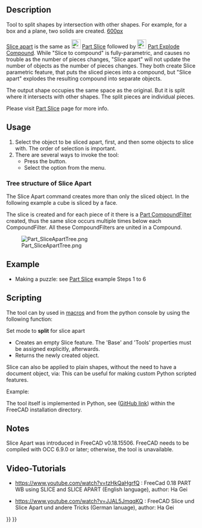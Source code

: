 <languages/>
<translate>

<!--T:9-->
{{Docnav
|[[Part_BooleanFragments|BooleanFragments]]
|[[Part_Slice|Slice]]
|[[Part_Workbench|Part]]
|IconL=Part_BooleanFragments.svg
|IconR=Part_Slice.svg
|IconC=Workbench_Part.svg
}}

<!--T:1-->
{{GuiCommand
|Name=Part SliceApart
|MenuLocation=Part → Split → Slice apart
|Workbenches=[[Part_Workbench|Part]]
|Version=0.18
|SeeAlso=[[Part_Slice|Part Slice to compound]], [[Part_ExplodeCompound|Part Explode Compound]]
}}

==Description== <!--T:2--> 

<!--T:3-->
Tool to split shapes by intersection with other shapes. For example, for a box and a plane, two solids are created.
</translate>
[[image:Part_Slice_Demo.png|600px]]
<translate>

<!--T:4-->
{{Caption| Above: the pieces were moved apart manually afterwards, to reveal the slicing.}}

<!--T:5-->
[[Part SliceApart|Slice apart]] is the same as [[Image:Part_Slice.svg|24px|link=Part_Slice]] [[Part Slice|Part Slice]] followed by [[Image:Part_ExplodeCompound.svg|24px|link=Part_ExplodeCompound]] [[Part_ExplodeCompound|Part Explode Compound]]. While "Slice to compound" is fully-parametric, and causes no trouble as the number of pieces changes, "Slice apart" will not update the number of objects as the number of pieces changes.
They both create Slice parametric feature, that puts the sliced pieces into a compound, but "Slice apart" explodes the resulting compound into separate objects.

<!--T:33-->
The output shape occupies the same space as the original. But it is split where it intersects with other shapes. The split pieces are individual pieces. 

<!--T:6-->
Please visit [[Part Slice|Part Slice]] page for more info.

==Usage== <!--T:44-->

<!--T:45-->
# Select the object to be sliced apart, first, and then some objects to slice with. The order of selection is important.
# There are several ways to invoke the tool:
#* Press the {{Button|[[Image:Part_SliceApart.svg|16px]] [[Part_SliceApart|Slice apart]]}} button.
#* Select the {{MenuCommand|Part → Split → Slice apart}} option from the menu.

===Tree structure of Slice Apart=== <!--T:46-->

<!--T:30-->
The Slice Apart command creates more than only the sliced object. In the following example a cube is sliced by a face.

<!--T:31-->
The slice is created and for each piece of it there is a [[Part CompoundFilter]] created, thus the same slice occurs multiple times below each CompoundFilter. All these CompoundFilters are united in a Compound.

<!--T:32-->
[[Image:Part_SliceApartTree.png]]

==Example == <!--T:14-->

<!--T:35-->
* Making a puzzle: see [[Part Slice|Part Slice]] example Steps 1 to 6

==Scripting== <!--T:15--> 

<!--T:16-->
The tool can by used in [[macros]] and from the python console by using the following function:
</translate>
 {{incode|BOPTools.SplitFeatures.makeSlice(name)}}
<translate>

<!--T:34-->
Set mode to '''split''' for slice apart

<!--T:17-->
* Creates an empty Slice feature. The 'Base' and 'Tools' properties must be assigned explicitly, afterwards.
* Returns the newly created object.

<!--T:18-->
Slice can also be applied to plain shapes, without the need to have a document object, via:
</translate>
{{Code|code=BOPTools.SplitAPI.slice(base_shape, tool_shapes, mode, tolerance = 0.0)}}
<translate>
<!--T:19-->
This can be useful for making custom Python scripted features.


<!--T:20-->
Example:
</translate>
{{code|code=
import BOPTools.SplitFeatures
j = BOPTools.SplitFeatures.makeSlice(name= 'Slice')
j.Base = FreeCADGui.Selection.getSelection()[0]
j.Tools = FreeCADGui.Selection.getSelection()[1:]
}}
<translate>

<!--T:21-->
The tool itself is implemented in Python, see {{FileName|/Mod/Part/BOPTools/SplitFeatures.py}} ([https://github.com/FreeCAD/FreeCAD/blob/master/src/Mod/Part/BOPTools/SplitFeatures.py GitHub link]) within the FreeCAD installation directory.

==Notes== <!--T:7-->

<!--T:8-->
Slice Apart was introduced in FreeCAD v0.18.15506. FreeCAD needs to be compiled with OCC 6.9.0 or later; otherwise, the tool is unavailable.

==Video-Tutorials== <!--T:40--> 

<!--T:42-->
* https://www.youtube.com/watch?v=tzHkQaHgrfQ : FreeCad 0.18 PART WB using SLICE and SLICE APART (English language), author: Ha Gei

<!--T:43-->
* https://www.youtube.com/watch?v=JJAL5JmqqKQ : FreeCAD Slice und Slice Apart und andere Tricks (German lanuage), author: Ha Gei


<!--T:10-->
{{Docnav
|[[Part_BooleanFragments|BooleanFragments]]
|[[Part_Slice|Slice]]
|[[Part_Workbench|Part]]
|IconL=Part_BooleanFragments.svg
|IconR=Part_Slice.svg
|IconC=Workbench_Part.svg
}}

</translate>
{{Part Tools navi{{#translation:}}}}
{{Userdocnavi{{#translation:}}}}